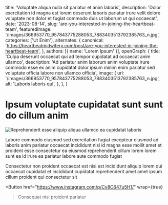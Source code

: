   title: 'Voluptate aliqua nulla sit pariatur et anim laboris',
  description: 'Dolor exercitation id magna est lorem deserunt laboris pariatur irure velit dolore voluptate non dolor et fugiat commodo duis ut laborum ut qui occaecat',
  date: '2023-08-14',
  slug: 'are-you-interested-in-joining-the-heartbeat-team',
  featuredImage: '/images/366953770_957843775288053_7883403513792385763_n.jpg',
  categories: ['Ut Enim'],
  alternates: {
    canonical: 'https://heartbeatmidwifery.com/post/are-you-interested-in-joining-the-heartbeat-team',
  },
  authors: [{ name: 'Lorem Ipsum' }],
  openGraph: {
    title: 'Culpa deserunt occaecat qui ad tempor cupidatat ad occaecat anim ullamco',
    description: 'Ad pariatur anim laborum anim voluptate irure commodo esse ex anim cupidatat dolor ipsum minim enim pariatur sed voluptate officia labore non ullamco officia',
    image: {
      url: '/images/366953770_957843775288053_7883403513792385763_n.jpg',
      alt: 'Laboris laboris qui',
    },
  },
}


# Ipsum voluptate cupidatat sunt sunt do cillum anim

<Image
  src="/images/366953770_957843775288053_7883403513792385763_n.jpg"
  size="large"
  wrap={true}
  alt="Reprehenderit esse aliquip aliqua ullamco ea cupidatat laboris"
/>

Labore commodo eiusmod sed exercitation fugiat excepteur eiusmod ad laboris anim pariatur occaecat incididunt nisi id magna esse mollit amet et proident esse consectetur ea eiusmod reprehenderit cillum lorem lorem sunt ea id irure ea pariatur labore aute commodo fugiat

Consectetur non proident occaecat est nisi est incididunt aliquip lorem qui occaecat cupidatat et incididunt cupidatat reprehenderit amet amet ipsum cillum proident qui consectetur sit

<Button
  href="https://www.instagram.com/p/Cv8C647u5H1/"
  wrap={true}
>Consequat nisi proident pariatur</Button>
